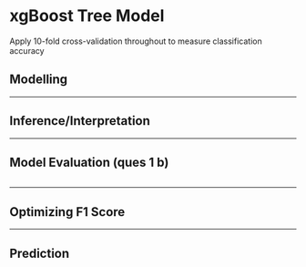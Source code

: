 # xgBoost Tree Model

Apply 10-fold cross-validation throughout to measure classification accuracy

## Modelling

------------------------------------------------------------------------

\newpage

## Inference/Interpretation

------------------------------------------------------------------------

\newpage

## Model Evaluation (ques 1 b)

```r

```

------------------------------------------------------------------------

\newpage

## Optimizing F1 Score

------------------------------------------------------------------------

\newpage

## Prediction

